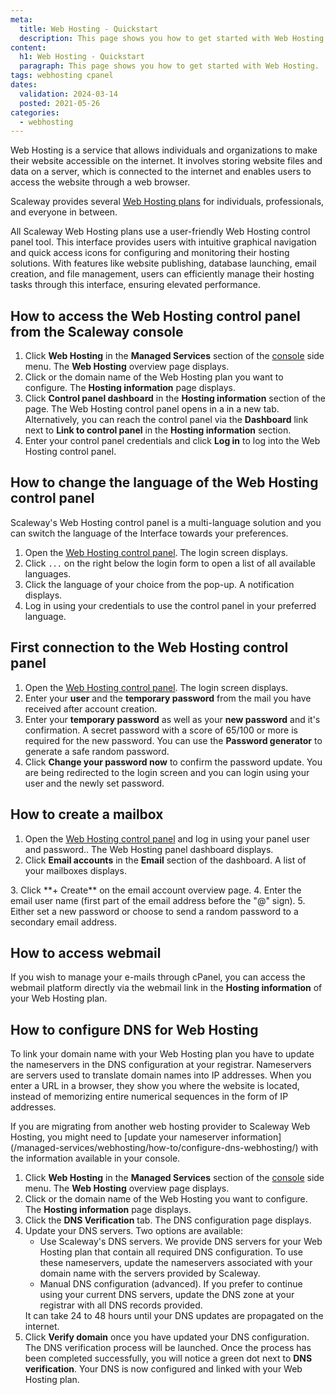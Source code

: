 ```yaml
---
meta:
  title: Web Hosting - Quickstart
  description: This page shows you how to get started with Web Hosting.
content:
  h1: Web Hosting - Quickstart
  paragraph: This page shows you how to get started with Web Hosting.
tags: webhosting cpanel
dates:
  validation: 2024-03-14
  posted: 2021-05-26
categories:
  - webhosting
---
```


Web Hosting is a service that allows individuals and organizations to make their website accessible on the internet. It involves storing website files and data on a server, which is connected to the internet and enables users to access the website through a web browser.

Scaleway provides several [Web Hosting plans](https://www.scaleway.com/en/web-hosting/) for individuals, professionals, and everyone in between.

All Scaleway Web Hosting plans use a user-friendly Web Hosting control panel tool. This interface provides users with intuitive graphical navigation and quick access icons for configuring and monitoring their hosting solutions. With features like website publishing, database launching, email creation, and file management, users can efficiently manage their hosting tasks through this interface, ensuring elevated performance.


## How to access the Web Hosting control panel from the Scaleway console 

1. Click **Web Hosting** in the **Managed Services** section of the [console](https://console.scaleway.com/) side menu. The **Web Hosting** overview page displays.
2. Click <Icon name="seeMore" /> or the domain name of the Web Hosting plan you want to configure.
   <Lightbox src="scaleway-webhosting-overview.webp" alt="" />
   The **Hosting information** page displays.
3. Click **Control panel dashboard** in the **Hosting information** section of the page. The Web Hosting control panel opens in a in a new tab.
    <Lightbox src="scaleway-webhosting-control-panel-dashboard.webp" alt="" />
    <Message type="tip">
        Alternatively, you can reach the control panel via the **Dashboard** link next to **Link to control panel** in the **Hosting information** section.
    </Message>
4. Enter your control panel credentials and click **Log in** to log into the Web Hosting control panel.
    <Lightbox src="scaleway-cpanel-login1.webp" alt="" />

## How to change the language of the Web Hosting control panel

Scaleway's Web Hosting control panel is a multi-language solution and you can switch the language of the Interface towards your preferences.

1. Open the [Web Hosting control panel](#how-to-access-the-web-hosting-control-panel-from-the-scaleway-console). The login screen displays.
4. Click `...` on the right below the login form to open a list of all available languages.
   <Lightbox src="scaleway-cpanel-language1.webp" alt="" />
5. Click the language of your choice from the pop-up. A notification displays.
    <Lightbox src="scaleway-cpanel-language2.webp" alt="" />
6. Log in using your credentials to use the control panel in your preferred language.
    <Lightbox src="scaleway-cpanel-language3.webp" alt="" />


## First connection to the Web Hosting control panel

1. Open the [Web Hosting control panel](#how-to-access-the-web-hosting-control-panel-from-the-scaleway-console). The login screen displays.
2. Enter your **user** and the **temporary password** from the mail you have received after account creation.
      <Lightbox src="scaleway-cpanel-login1.webp" alt="" />
3. Enter your **temporary password** as well as your **new password** and it's confirmation. A secret password with a score of 65/100 or more is required for the new password.
      <Lightbox src="scaleway-cpanel-login2.webp" alt="" />
      <Message type="tip">
        You can use the **Password generator** to generate a safe random password.
      </Message>
4. Click **Change your password now** to confirm the password update. You are being redirected to the login screen and you can login using your user and the newly set password.

## How to create a mailbox

1. Open the [Web Hosting control panel](#how-to-access-the-web-hosting-control-panel-from-the-scaleway-console) and log in using your panel user and password.. The Web Hosting panel dashboard displays.
2. Click **Email accounts** in the **Email** section of the dashboard. A list of your mailboxes displays.
  <Lightbox src="scaleway-cpanel-email.webp" alt="" />
3. Click **+ Create** on the email account overview page.
   <Lightbox src="scaleway-cpanel-email-create.webp" alt="" />
4. Enter the email user name (first part of the email address before the "@" sign).
5. Either set a new password or choose to send a random password to a secondary email address.




## How to access webmail 

If you wish to manage your e-mails through cPanel, you can access the webmail platform directly via the webmail link in the **Hosting information** of your Web Hosting plan.

## How to configure DNS for Web Hosting

To link your domain name with your Web Hosting plan you have to update the nameservers in the DNS configuration at your registrar. Nameservers are servers used to translate domain names into IP addresses. When you enter a URL in a browser, they show you where the website is located, instead of memorizing entire numerical sequences in the form of IP addresses.

<Message type="important">
  If you are migrating from another web hosting provider to Scaleway Web Hosting, you might need to [update your nameserver information](/managed-services/webhosting/how-to/configure-dns-webhosting/) with the information available in your console.
</Message>

1. Click **Web Hosting** in the **Managed Services** section of the [console](https://console.scaleway.com/) side menu. The **Web Hosting** overview page displays.
2. Click <Icon name="seeMore" /> or the domain name of the Web Hosting you want to configure. The **Hosting information** page displays.
3. Click the **DNS Verification** tab. The DNS configuration page displays.
4. Update your DNS servers. Two options are available:
    - Use Scaleway's DNS servers. 
        We provide DNS servers for your Web Hosting plan that contain all required DNS configuration. To use these nameservers, update the nameservers associated with your domain name with the servers provided by Scaleway.
    - Manual DNS configuration (advanced).
        If you prefer to continue using your current DNS servers, update the DNS zone at your registrar with all DNS records provided.
    <Message type="note">
        It can take 24 to 48 hours until your DNS updates are propagated on the internet.
    </Message>
5. Click **Verify domain** once you have updated your DNS configuration. The DNS verification process will be launched.
    Once the process has been completed successfully, you will notice a green dot next to **DNS verification**. Your DNS is now configured and linked with your Web Hosting plan.
